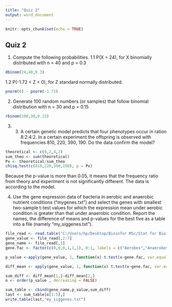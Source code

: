 ---
title: "Quiz 2"
output: word_document
---

```{r setup, include=FALSE}
knitr::opts_chunk$set(echo = TRUE)
```

## Quiz 2

1. Compute the following probabilities.
  1.1 P(X = 24), for X binomially distributed with n = 40 and p = 0.3

```{r}
dbinom(24,40,0.3)
```
  1.2 P(-1.72 < Z < 0), for Z standard normally distributed. 
  
```{r}
pnorm(0) - pnorm(-1.72)
```
2. Generate 100 random numbers (or samples) that follow binomial distribution with n = 30 and p = 0.15

```{r}
rbinom(100,30,0.15)
```
3. 3. A certain genetic model predicts that four phenotypes occur in ration 8:2:4:2. In a
certain experiment the offspring is observed with frequencies 810, 220, 390, 190. Do the data confirm the model? 

```{r}
theoretical <- c(8,2,4,2)
sum_theo <- sum(theoretical)
Px <- theoretical/sum_theo
chisq.test(c(810,220,390,190), p = Px)
```
  Because the p-value is more than 0.05, it means that the frequency ratio from theory and experiment is not significantly different. The data is according to the model.
  
4. Use the gene expression data of bacteria in aerobic and anaerobic nutrient conditions (“mygenes.txt”) and select the genes with smallest two-sample t-test values for which the expression mean under aerobic condition is greater than that under anaerobic condition. Report the names, the difference of means and p-values for the best five as a table into a file (namely “my_siggenes.txt”). 

```{r}
file_read <- read.table("C:/Users/hp/Desktop/Bioinfor MSc/Stat for Bioinfo/mygenes.txt", header= TRUE, fileEncoding="UCS-2LE")
gene_value <- file_read[,2:7]
gene_name <- file_read[,1]
gene.fac <- factor(c(0,0,0,1,1,1), 0:1, labels = c("Aerobes","Anaerobes"))

p_value <-apply(gene_value, 1, function(x) t.test(x~gene.fac, var.equal = FALSE, alternative="greater")$p.value)

diff_mean <- apply(gene_value, 1, function(x) t.test(x~gene.fac, var.equal = FALSE, alternative="greater")$estimate)

sum_diff <- diff_mean[1,]-diff_mean[2,]
o <- order(p_value , decreasing = FALSE)

sum_table <- cbind(gene_name,p_value,sum_diff)
last <- sum_table[o[1:5],]
write.table(last,"my_siggenes.txt")
```
